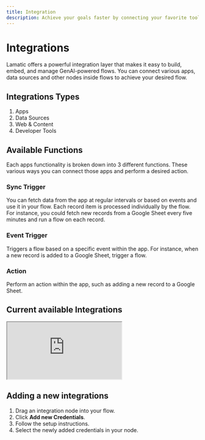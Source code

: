 ```yaml
---
title: Integration
description: Achieve your goals faster by connecting your favorite tools and services to Lamatic Studio.
---
```


# Integrations

Lamatic offers a powerful integration layer that makes it easy to build, embed, and manage GenAI-powered flows.
You can connect various apps, data sources and other nodes inside flows to achieve your desired flow.

## Integrations Types

1. Apps
1. Data Sources
1. Web & Content
1. Developer Tools

## Available Functions

Each apps functionality is broken down into 3 different functions. These various ways you can connect those apps and perform a desired action.

### Sync Trigger

You can fetch data from the app at regular intervals or based on events and use it in your flow. Each record item is processed individually by the flow. For instance, you could fetch new records from a Google Sheet every five minutes and run a flow on each record.

### Event Trigger

Triggers a flow based on a specific event within the app. For instance, when a new record is added to a Google Sheet, trigger a flow.

### Action

Perform an action within the app, such as adding a new record to a Google Sheet.

## Current available Integrations

<div className="relative w-full h-[700px] overflow-hidden">
  <iframe
    className="absolute top-0 left-0 w-full h-full overflow-x-hidden"
    src="https://hub.lamatic.ai/embeds/available-integrations"
    allowFullScreen
  ></iframe>
</div>

## Adding a new integrations

1. Drag an integration node into your flow.  
2. Click **Add new Credentials**.  
3. Follow the setup instructions.  
4. Select the newly added credentials in your node.
